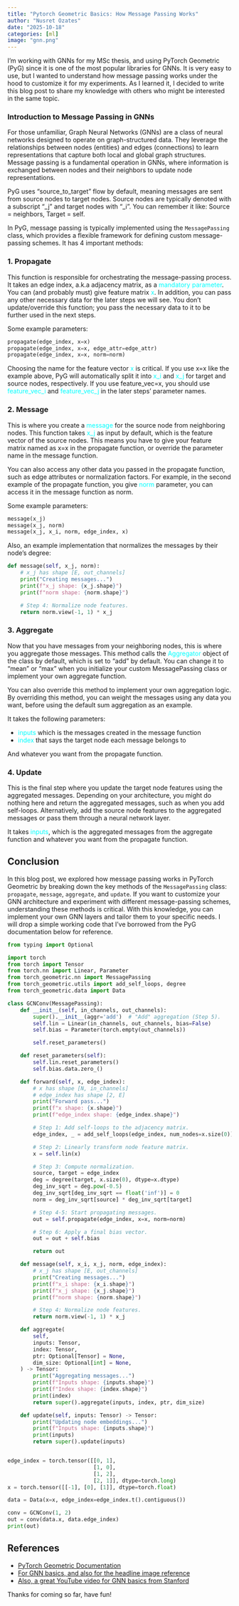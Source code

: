 ```yaml
---
title: "Pytorch Geometric Basics: How Message Passing Works"
author: "Nusret Ozates"
date: "2025-10-18"
categories: [ml]
image: "gnn.png"
---
```


I'm working with GNNs for my MSc thesis, and using PyTorch Geometric (PyG) since it is one of the most popular libraries for GNNs.
It is very easy to use, but I wanted to understand how message passing works under the hood to customize it for my experiments.
As I learned it, I decided to write this blog post to share my knowledge with others who might be interested in the same topic.

### Introduction to Message Passing in GNNs

For those unfamiliar, Graph Neural Networks (GNNs) are a class of neural networks designed to operate on graph-structured data.
They leverage the relationships between nodes (entities) and edges (connections) to learn representations that capture both local and global graph structures.
Message passing is a fundamental operation in GNNs, where information is exchanged between nodes and their neighbors to update node representations.

:::{.callout-note}
PyG uses "source_to_target" flow by default, meaning messages are sent from source nodes to target nodes.
Source nodes are typically denoted with a subscript "_j" and target nodes with "_i".
You can remember it like: Source = neighbors, Target = self.
:::

In PyG, message passing is typically implemented using the `MessagePassing` class, which provides a flexible framework for defining custom message-passing schemes.
It has 4 important methods:

### 1. Propagate
This function is responsible for orchestrating the message-passing process. It takes an edge index, a.k.a adjacency matrix, as a [mandatory parameter]{style="color:cyan"}.
You can (and probably must) give feature matrix [x]{style="color:cyan"}. In addition, you can pass any other necessary data for the later steps we will see.
You don't update/override this function; you pass the necessary data to it to be further used in the next steps.

Some example parameters:
```python
propagate(edge_index, x=x)
propagate(edge_index, x=x, edge_attr=edge_attr)
propagate(edge_index, x=x, norm=norm)
```

:::{.callout-important}
Choosing the name for the feature vector [x]{style="color:cyan"} is critical.
If you use x=x like the example above, PyG will automatically split it into [x_i]{style="color:cyan"} and [x_j]{style="color:cyan"} for target and source nodes, respectively.
If you use feature_vec=x, you should use [feature_vec_i]{style="color:cyan"} and [feature_vec_j]{style="color:cyan"} in the later steps' parameter names.
:::

### 2. Message
This is where you create a [message]{style="color:cyan"} for the source node from neighboring nodes. This function takes
[x_j]{style="color:cyan"} as input by default, which is the feature vector of the source nodes. This means you have to give your
feature matrix named as x=x in the propagate function, or override the parameter name in the message function.

You can also access any other data you passed in the propagate function, such as edge attributes or normalization factors.
For example, in the second example of the propagate function, you give [norm]{style="color:cyan"} parameter, you can access it in the message function as norm.

Some example parameters:
```python
message(x_j)
message(x_j, norm)
message(x_j, x_i, norm, edge_index, x)
```

Also, an example implementation that normalizes the messages by their node's degree:
```python
def message(self, x_j, norm):
    # x_j has shape [E, out_channels]
    print("Creating messages...")
    print(f"x_j shape: {x_j.shape}")
    print(f"norm shape: {norm.shape}")

    # Step 4: Normalize node features.
    return norm.view(-1, 1) * x_j
```

### 3. Aggregate
Now that you have messages from your neighboring nodes, this is where you aggregate those messages. This method calls the [Aggregator]{style="color:cyan"} object
of the class by default, which is set to "add" by default. You can change it to "mean" or "max" when you initialize your custom MessagePassing class or implement your own aggregate function.

You can also override this method to implement your own aggregation logic.
By overriding this method, you can weight the messages using any data you want, before using the default sum aggregation as an example.


It takes the following parameters:

- [inputs]{style="color:cyan"} which is the messages created in the message function
- [index]{style="color:cyan"} that says the target node each message belongs to

And whatever you want from the propagate function.

### 4. Update

This is the final step where you update the target node features using the aggregated messages.
Depending on your architecture, you might do nothing here and return the aggregated messages, such as when you add self-loops.
Alternatively, add the source node features to the aggregated messages or pass them through a neural network layer.

It takes [inputs]{style="color:cyan"}, which is the aggregated messages from the aggregate function and whatever you want from the propagate function.

## Conclusion
In this blog post, we explored how message passing works in PyTorch Geometric by breaking down the key methods of the `MessagePassing` class: `propagate`, `message`, `aggregate`, and `update`.
If you want to customize your GNN architecture and experiment with different message-passing schemes, understanding these methods is critical.
With this knowledge, you can implement your own GNN layers and tailor them to your specific needs.
I will drop a simple working code that I've borrowed from the PyG documentation below for reference.

```python
from typing import Optional

import torch
from torch import Tensor
from torch.nn import Linear, Parameter
from torch_geometric.nn import MessagePassing
from torch_geometric.utils import add_self_loops, degree
from torch_geometric.data import Data

class GCNConv(MessagePassing):
    def __init__(self, in_channels, out_channels):
        super().__init__(aggr='add')  # "Add" aggregation (Step 5).
        self.lin = Linear(in_channels, out_channels, bias=False)
        self.bias = Parameter(torch.empty(out_channels))

        self.reset_parameters()

    def reset_parameters(self):
        self.lin.reset_parameters()
        self.bias.data.zero_()

    def forward(self, x, edge_index):
        # x has shape [N, in_channels]
        # edge_index has shape [2, E]
        print("Forward pass...")
        print(f"x shape: {x.shape}")
        print(f"edge_index shape: {edge_index.shape}")

        # Step 1: Add self-loops to the adjacency matrix.
        edge_index, _ = add_self_loops(edge_index, num_nodes=x.size(0))

        # Step 2: Linearly transform node feature matrix.
        x = self.lin(x)

        # Step 3: Compute normalization.
        source, target = edge_index
        deg = degree(target, x.size(0), dtype=x.dtype)
        deg_inv_sqrt = deg.pow(-0.5)
        deg_inv_sqrt[deg_inv_sqrt == float('inf')] = 0
        norm = deg_inv_sqrt[source] * deg_inv_sqrt[target]

        # Step 4-5: Start propagating messages.
        out = self.propagate(edge_index, x=x, norm=norm)

        # Step 6: Apply a final bias vector.
        out = out + self.bias

        return out

    def message(self, x_i, x_j, norm, edge_index):
        # x_j has shape [E, out_channels]
        print("Creating messages...")
        print(f"x_i shape: {x_i.shape}")
        print(f"x_j shape: {x_j.shape}")
        print(f"norm shape: {norm.shape}")

        # Step 4: Normalize node features.
        return norm.view(-1, 1) * x_j

    def aggregate(
        self,
        inputs: Tensor,
        index: Tensor,
        ptr: Optional[Tensor] = None,
        dim_size: Optional[int] = None,
    ) -> Tensor:
        print("Aggregating messages...")
        print(f"Inputs shape: {inputs.shape}")
        print(f"Index shape: {index.shape}")
        print(index)
        return super().aggregate(inputs, index, ptr, dim_size)

    def update(self, inputs: Tensor) -> Tensor:
        print("Updating node embeddings...")
        print(f"Inputs shape: {inputs.shape}")
        print(inputs)
        return super().update(inputs)


edge_index = torch.tensor([[0, 1],
                           [1, 0],
                           [1, 2],
                           [2, 1]], dtype=torch.long)
x = torch.tensor([[-1], [0], [1]], dtype=torch.float)

data = Data(x=x, edge_index=edge_index.t().contiguous())

conv = GCNConv(1, 2)
out = conv(data.x, data.edge_index)
print(out)
```

## References
- [PyTorch Geometric Documentation](https://pytorch-geometric.readthedocs.io/en/latest/tutorial/create_gnn.html)
- [For GNN basics, and also for the headline image reference](https://distill.pub/2021/gnn-intro/)
- [Also, a great YouTube video for GNN basics from Stanford](https://www.youtube.com/playlist?list=PLoROMvodv4rOP-ImU-O1rYRg2RFxomvFp)

Thanks for coming so far, have fun!